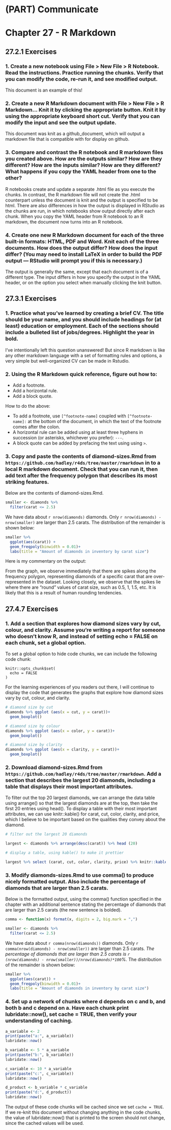 # (PART) Communicate {-}

# Chapter 27 - R Markdown {-}

## **27.2.1** Exercises {-}

### 1. Create a new notebook using File > New File > R Notebook. Read the instructions. Practice running the chunks. Verify that you can modify the code, re-run it, and see modified output. {-}

This document is an example of this!

### 2. Create a new R Markdown document with File > New File > R Markdown… Knit it by clicking the appropriate button. Knit it by using the appropriate keyboard short cut. Verify that you can modify the input and see the output update. {-}

This document was knit as a github_document, which will output a markdown file that is compatible with for display on github.

### 3. Compare and contrast the R notebook and R markdown files you created above. How are the outputs similar? How are they different? How are the inputs similar? How are they different? What happens if you copy the YAML header from one to the other? {-}

R notebooks create and update a separate .html file as you execute the chunks. In contrast, the R markdown file will not create the .html counterpart unless the document is knit and the output is specified to be html. There are also differences in how the output is displayed in RStudio as the chunks are run, in which notebooks show output directly after each chunk. When you copy the YAML header from R notebook to an R markdown, the document now turns into an R notebook.

### 4. Create one new R Markdown document for each of the three built-in formats: HTML, PDF and Word. Knit each of the three documents. How does the output differ? How does the input differ? (You may need to install LaTeX in order to build the PDF output — RStudio will prompt you if this is necessary.) {-}

The output is generally the same, except that each document is of a different type. The input differs in how you specify the output in the YAML header, or on the option you select when manually clicking the knit button.

## **27.3.1** Exercises {-}

### 1. Practice what you’ve learned by creating a brief CV. The title should be your name, and you should include headings for (at least) education or employment. Each of the sections should include a bulleted list of jobs/degrees. Highlight the year in bold. {-}

I've intentionally left this question unanswered! But since R markdown is like any other markdown language with a set of formatting rules and options, a very simple but well-organized CV can be made in Rstudio.

### 2. Using the R Markdown quick reference, figure out how to: {-}

* Add a footnote.
* Add a horizontal rule.
* Add a block quote.

How to do the above:

* To add a footnote, use `[^footnote-name]` coupled with `[^footnote-name]:` at the bottom of the document, in which the text of the footnote comes after the colon.
* A horizontal rule can be added using at least three hyphens in succession (or asterisks, whichever you prefer): `---`.
* A block quote can be added by prefacing the text using using `> `.


### 3. Copy and paste the contents of diamond-sizes.Rmd from ```https://github.com/hadley/r4ds/tree/master/rmarkdown``` in to a local R markdown document. Check that you can run it, then add text after the frequency polygon that describes its most striking features. {-}

Below are the contents of diamond-sizes.Rmd.

```r
smaller <- diamonds %>% 
  filter(carat <= 2.5)
```

We have data about `r nrow(diamonds)` diamonds. Only 
`r nrow(diamonds) - nrow(smaller)` are larger than
2.5 carats. The distribution of the remainder is shown
below:

```r
smaller %>% 
  ggplot(aes(carat)) + 
  geom_freqpoly(binwidth = 0.01)+
  labs(title = "Amount of diamonds in inventory by carat size")
```

Here is my commentary on the output:

From the graph, we observe immediately that there are spikes along the frequency polygon, representing diamonds of a specific carat that are over-represented in the dataset. Looking closely, we observe that the spikes lie where there are "round" values of carat size, such as 0.5, 1, 1.5, etc. It is likely that this is a result of human rounding tendencies.


## **27.4.7** Exercises {-}

### 1. Add a section that explores how diamond sizes vary by cut, colour, and clarity. Assume you’re writing a report for someone who doesn’t know R, and instead of setting echo = FALSE on each chunk, set a global option. {-}

To set a global option to hide code chunks, we can include the following code chunk:

```
knitr::opts_chunk$set(
  echo = FALSE
)
```

For the learning experiences of you readers out there, I will continue to display the code that generates the graphs that explore how diamond sizes vary by cut, colour, and clarity.

```r
# diamond size by cut
diamonds %>% ggplot (aes(x = cut, y = carat))+
  geom_boxplot()

# diamond size by colour
diamonds %>% ggplot (aes(x = color, y = carat))+
  geom_boxplot()

# diamond size by clarity
diamonds %>% ggplot (aes(x = clarity, y = carat))+
  geom_boxplot()

```


### 2. Download diamond-sizes.Rmd from ```https://github.com/hadley/r4ds/tree/master/rmarkdown```. Add a section that describes the largest 20 diamonds, including a table that displays their most important attributes. {-}

To filter out the top 20 largest diamonds, we can arrange the data table using arrange() so that the largest diamonds are at the top, then take the first 20 entries using head(). To display a table with their most important attributes, we can use knitr::kable() for carat, cut, color, clarity, and price, which I believe to be important based on the qualities they convey about the diamond.

```r
# filter out the largest 20 diamonds

largest <- diamonds %>% arrange(desc(carat)) %>% head (20)

# display a table, using kable() to make it prettier

largest %>% select (carat, cut, color, clarity, price) %>% knitr::kable (caption = "important qualities of top 20 diamonds")
```


### 3. Modify diamonds-sizes.Rmd to use comma() to produce nicely formatted output. Also include the percentage of diamonds that are larger than 2.5 carats. {-}

Below is the formatted output, using the comma() function specified in the chapter with an additional sentence stating the percentage of diamonds that are larger than 2.5 carats (the new sentence is bolded).

```r
comma <- function(x) format(x, digits = 2, big.mark = ",")
```

```r
smaller <- diamonds %>% 
  filter(carat <= 2.5)
```

We have data about `r comma(nrow(diamonds))` diamonds. Only `r comma(nrow(diamonds) - nrow(smaller))` are larger than 2.5 carats. 
_The percentage of diamonds that are larger than 2.5 carats is `r (nrow(diamonds) - nrow(smaller))/nrow(diamonds)*100`%._
The distribution of the remainder is shown below:

```r
smaller %>% 
  ggplot(aes(carat)) + 
  geom_freqpoly(binwidth = 0.01)+
  labs(title = "Amount of diamonds in inventory by carat size")
```


### 4. Set up a network of chunks where d depends on c and b, and both b and c depend on a. Have each chunk print lubridate::now(), set cache = TRUE, then verify your understanding of caching. {-}

```r
a_variable <- 2
print(paste("a:", a_variable))
lubridate::now()
```

```r
b_variable <- 5 * a_variable
print(paste("b:", b_variable))
lubridate::now()
```

```r
c_variable <- 10 * a_variable
print(paste("c:", c_variable))
lubridate::now()
```

```r
d_product <- b_variable * c_variable
print(paste("d:", d_product))
lubridate::now()
```

The output of these code chunks will be cached since we set `cache = TRUE`. If we re-knit this document without changing anything in the code chunks, the value of lubridate::now() that is printed to the screen should not change, since the cached values will be used.



